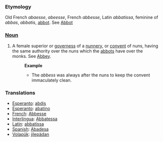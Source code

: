 === Etymology ===
Old French ''abaesse'', ''abeesse'', French ''abbesse'', Latin ''abbatissa'', feminine of ''abbas'', ''abbatis'', [[abbot]]. See [[Abbot]]
=== [[Noun]] ===
#A female superior or [[governess]] of a [[nunnery]], or [[convent]] of nuns, having the same authority over the nuns which the [[abbots]] have over the monks. See [[Abbey]].
#:'''Example'''
#:*The ''abbess'' was always after the nuns to keep the convent immaculately clean.

=== Translations ===
*[[Esperanto]]: [[abdis]]
*[[Esperanto]]: [[abatino]]
*[[French]]: [[Abbesse]]
*[[Interlingua]]: [[Abbatessa]]
*[[Latin]]: [[abbatissa]]
*[[Spanish]]: [[Abadesa]]
*[[Volapük]]: [[jilepädan]]